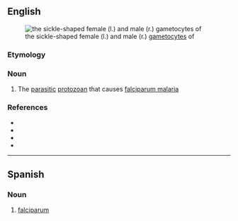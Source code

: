 ==English==
[[File:Gametocytes plasmodium 5952 lores.jpg|thumb|the sickle-shaped female (l.) and male (r.) [[gametocyte]]s of {{taxlink|Plasmodium falciparum|species|ver=210318}}]]
===Etymology===
{{rfe|en}}

===Noun===
{{en-noun|-}}

# {{lb|en|cytology}} The [[parasitic]] [[protozoan]] {{taxlink|Plasmodium falciparum|species|ver=210318}} that causes [[falciparum malaria]]

===References===
* {{pedia|Plasmodium falciparum|i=1}}
* {{specieslite|Plasmodium falciparum|i=1}}
* {{comcatlite|Plasmodium falciparum|i=1}}
* {{R:LPSN|Plasmodium_falciparum|i=1}}

----

==Spanish==

===Noun===
{{es-noun|m}}

# [[#English|falciparum]]